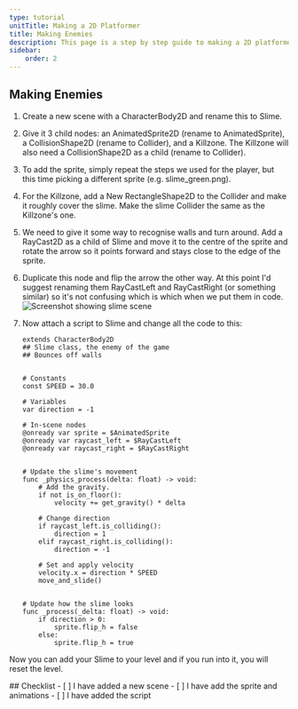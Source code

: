 ```yaml
---
type: tutorial
unitTitle: Making a 2D Platformer
title: Making Enemies
description: This page is a step by step guide to making a 2D platformer
sidebar:
    order: 2
---
```



## Making Enemies

<Steps>

1. Create a new scene with a CharacterBody2D and rename this to Slime.

2. Give it 3 child nodes: an AnimatedSprite2D (rename to AnimatedSprite), a CollisionShape2D (rename to Collider), and a Killzone. The Killzone will also need a CollisionShape2D as a child (rename to Collider).

3. To add the sprite, simply repeat the steps we used for the player, but this time picking a different sprite (e.g. slime_green.png). 

4. For the Killzone, add a New RectangleShape2D to the Collider and make it roughly cover the slime. Make the slime Collider the same as the Killzone's one. 

5. We need to give it some way to recognise walls and turn around. Add a RayCast2D as a child of Slime and move it to the centre of the sprite and rotate the arrow so it points forward and stays close to the edge of the sprite.

6. Duplicate this node and flip the arrow the other way. At this point I'd suggest renaming them RayCastLeft and RayCastRight (or something similar) so it's not confusing which is which when we put them in code. ![Screenshot showing slime scene](/src/assets/godot/2DPlatformer/screenshot11.png)

7. Now attach a script to Slime and change all the code to this:
	```gdscript
	extends CharacterBody2D
	## Slime class, the enemy of the game
	## Bounces off walls


	# Constants
	const SPEED = 30.0

	# Variables
	var direction = -1

	# In-scene nodes
	@onready var sprite = $AnimatedSprite
	@onready var raycast_left = $RayCastLeft
	@onready var raycast_right = $RayCastRight


	# Update the slime's movement
	func _physics_process(delta: float) -> void:
		# Add the gravity.
		if not is_on_floor():
			velocity += get_gravity() * delta
		
		# Change direction
		if raycast_left.is_colliding():
			direction = 1
		elif raycast_right.is_colliding():
			direction = -1
		
		# Set and apply velocity
		velocity.x = direction * SPEED
		move_and_slide()


	# Update how the slime looks
	func _process(_delta: float) -> void:
		if direction > 0:
			sprite.flip_h = false
		else:
			sprite.flip_h = true

	```

</Steps>

Now you can add your Slime to your level and if you run into it, you will reset the level.

<Box>
## Checklist
<Checklist>
- [ ] I have added a new scene
- [ ] I have add the sprite and animations
- [ ] I have added the script
</Checklist>
</Box>
